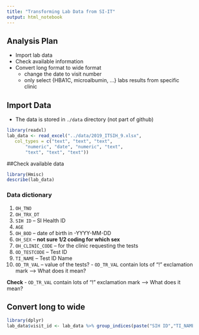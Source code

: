 ```yaml
---
title: "Transforming Lab Data from SI-IT"
output: html_notebook
---
```


## Analysis Plan

- Import lab data
- Check available information
- Convert long format to wide format
  - change the date to visit number
  - only select {HBA1C, microalbumin, ...} labs results from specific clinic

## Import Data
- The data is stored in `./data` directory (not part of github)
```r
library(readxl)
lab_data <- read_excel("../data/2019_ITSIH_9.xlsx", 
   col_types = c("text", "text", "text", 
       "numeric", "date", "numeric", "text", 
       "text", "text", "text"))
```

##Check available data

```r
library(Hmisc)
describe(lab_data)
```
### Data dictionary
1. `OH_TNO` 
2. `OH_TRX_DT`
3. `SIH ID` -- SI Health ID
4. `AGE`
5. `OH_BOD` -- date of birth in -YYYY-MM-DD 
6. `OH_SEX` -- **not sure 1/2 coding for which sex** 
7. `OH_CLINIC_CODE` -- for the clinic requesting the tests
8. `OD_TESTCODE` -- Test ID
9. `TI_NAME` -- Test ID Name 
10. `OD_TR_VAL` -- value of the tests? - `OD_TR_VAL` contain lots of "!" exclamation mark --> What does it mean? 

**Check** 
- `OD_TR_VAL` contain lots of "!" exclamation mark --> What does it mean? 

## Convert long to wide
```r
library(dplyr)
lab_data$visit_id <- lab_data %>% group_indices(paste("SIH ID","TI_NAME",sep = "-"))
```
